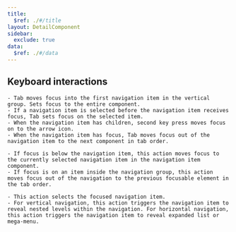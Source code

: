 ```yaml
---
title:
  $ref: ./#/title
layout: DetailComponent
sidebar:
  exclude: true
data:
  $ref: ./#/data
---
```


## Keyboard interactions

<KeyboardControls>
  <KeyboardControl keyOrCombos="Tab">
    
    - Tab moves focus into the first navigation item in the vertical group. Sets focus to the entire component.
    - If a navigation item is selected before the navigation item receives focus, Tab sets focus on the selected item.
    - When the navigation item has children, second key press moves focus on to the arrow icon.
    - When the navigation item has focus, Tab moves focus out of the navigation item to the next component in tab order.
    
  </KeyboardControl>
  <KeyboardControl keyOrCombos="Shift + Tab">
    
    - If focus is below the navigation item, this action moves focus to the currently selected navigation item in the navigation item component.
    - If focus is on an item inside the navigation group, this action moves focus out of the navigation to the previous focusable element in the tab order.
    
  </KeyboardControl>
  <KeyboardControl keyOrCombos="Enter / Space">
    
    - This action selects the focused navigation item.
    - For vertical navigation, this action triggers the navigation item to reveal nested levels within the navigation. For horizontal navigation, this action triggers the navigation item to reveal expanded list or mega-menu.

  </KeyboardControl>
</KeyboardControls>
